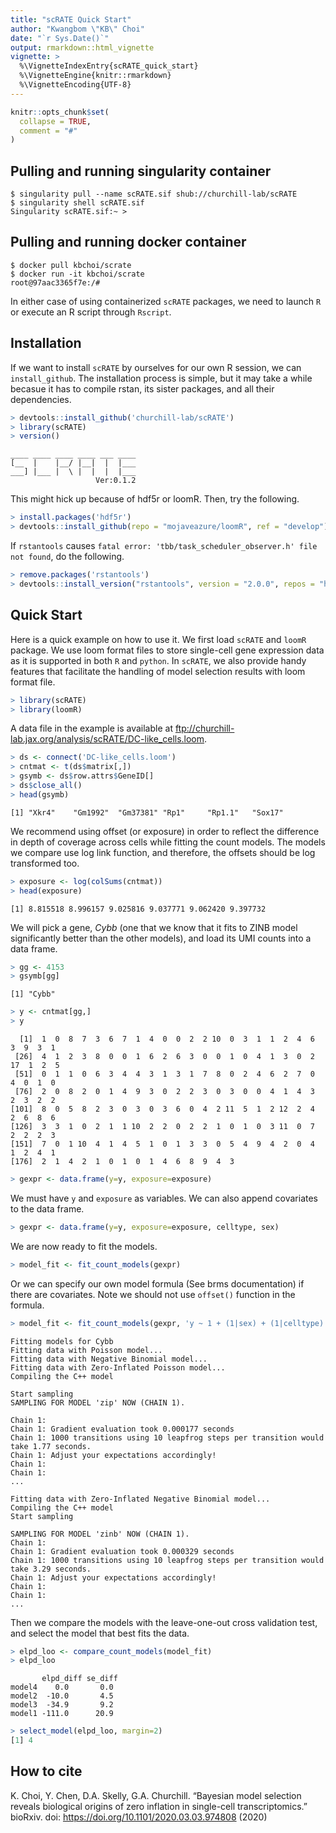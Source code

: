 ```yaml
---
title: "scRATE Quick Start"
author: "Kwangbom \"KB\" Choi"
date: "`r Sys.Date()`"
output: rmarkdown::html_vignette
vignette: >
  %\VignetteIndexEntry{scRATE_quick_start}
  %\VignetteEngine{knitr::rmarkdown}
  %\VignetteEncoding{UTF-8}
---
```


```r
knitr::opts_chunk$set(
  collapse = TRUE,
  comment = "#"
)
```
## Pulling and running singularity container

```
$ singularity pull --name scRATE.sif shub://churchill-lab/scRATE
$ singularity shell scRATE.sif
Singularity scRATE.sif:~ > 
```

## Pulling and running docker container

```
$ docker pull kbchoi/scrate
$ docker run -it kbchoi/scrate
root@97aac3365f7e:/# 
```

In either case of using containerized `scRATE` packages, we need to launch `R` or execute an R script through `Rscript`.

## Installation

If we want to install `scRATE` by ourselves for our own R session, we can `install_github`. The installation process is simple, but it may take a while becasue it has to compile rstan, its sister packages, and all their dependencies.

```r
> devtools::install_github('churchill-lab/scRATE')
> library(scRATE)
> version()
```
```
____ ____ ____ ____ ___ ____
[__  |    |__/ |__|  |  |___
___] |___ |  \ |  |  |  |___
                   Ver:0.1.2
```

This might hick up because of hdf5r or loomR. Then, try the following.
```r
> install.packages('hdf5r')
> devtools::install_github(repo = "mojaveazure/loomR", ref = "develop")
```

If `rstantools` causes `fatal error: 'tbb/task_scheduler_observer.h' file not found`, do the following.
```r
> remove.packages('rstantools')
> devtools::install_version("rstantools", version = "2.0.0", repos = "http://cran.us.r-project.org")
```

## Quick Start

Here is a quick example on how to use it. We first load `scRATE` and `loomR` package. We use loom format files to store single-cell gene expression data as it is supported in both `R` and `python`. In `scRATE`, we also provide handy features that facilitate the handling of model selection results with loom format file.

```r
> library(scRATE)
> library(loomR)
```
A data file in the example is available at <ftp://churchill-lab.jax.org/analysis/scRATE/DC-like_cells.loom>.

```r
> ds <- connect('DC-like_cells.loom')
> cntmat <- t(ds$matrix[,])
> gsymb <- ds$row.attrs$GeneID[]
> ds$close_all()
> head(gsymb)
```
```
[1] "Xkr4"    "Gm1992"  "Gm37381" "Rp1"     "Rp1.1"   "Sox17"
```

We recommend using offset (or exposure) in order to reflect the difference in depth of coverage across cells while fitting the count models. The models we compare use log link function, and therefore, the offsets should be log transformed too.

```r
> exposure <- log(colSums(cntmat))
> head(exposure)
```
```
[1] 8.815518 8.996157 9.025816 9.037771 9.062420 9.397732
```

We will pick a gene, *Cybb* (one that we know that it fits to ZINB model significantly better than the other models), and load its UMI counts into a data frame.

```r
> gg <- 4153
> gsymb[gg]
```
```
[1] "Cybb"
```
```r
> y <- cntmat[gg,]
> y
```
```
  [1]  1  0  8  7  3  6  7  1  4  0  0  2  2 10  0  3  1  1  2  4  6  3  9  3  1
 [26]  4  1  2  3  8  0  0  1  6  2  6  3  0  0  1  0  4  1  3  0  2 17  1  2  5
 [51]  0  1  1  0  6  3  4  4  3  1  3  1  7  8  0  2  4  6  2  7  0  4  0  1  0
 [76]  2  0  8  2  0  1  4  9  3  0  2  2  3  0  3  0  0  4  1  4  3  2  3  2  2
[101]  8  0  5  8  2  3  0  3  0  3  6  0  4  2 11  5  1  2 12  2  4  2  6  8  6
[126]  3  3  1  0  2  1  1 10  2  2  0  2  2  1  0  1  0  3 11  0  7  2  2  2  3
[151]  7  0  1 10  4  1  4  5  1  0  1  3  3  0  5  4  9  4  2  0  4  1  2  4  1
[176]  2  1  4  2  1  0  1  0  1  4  6  8  9  4  3
```
```r
> gexpr <- data.frame(y=y, exposure=exposure)
```
We must have `y` and `exposure` as variables. We can also append covariates to the data frame.
```r
> gexpr <- data.frame(y=y, exposure=exposure, celltype, sex)
```

We are now ready to fit the models.
```r
> model_fit <- fit_count_models(gexpr)
```
Or we can specify our own model formula (See brms documentation) if there are covariates. Note we should not use `offset()` function in the formula.
```r
> model_fit <- fit_count_models(gexpr, 'y ~ 1 + (1|sex) + (1|celltype)')
```
```
Fitting models for Cybb
Fitting data with Poisson model...
Fitting data with Negative Binomial model...
Fitting data with Zero-Inflated Poisson model...
Compiling the C++ model

Start sampling
SAMPLING FOR MODEL 'zip' NOW (CHAIN 1).

Chain 1:
Chain 1: Gradient evaluation took 0.000177 seconds
Chain 1: 1000 transitions using 10 leapfrog steps per transition would take 1.77 seconds.
Chain 1: Adjust your expectations accordingly!
Chain 1:
Chain 1:
...

Fitting data with Zero-Inflated Negative Binomial model...
Compiling the C++ model
Start sampling

SAMPLING FOR MODEL 'zinb' NOW (CHAIN 1).
Chain 1:
Chain 1: Gradient evaluation took 0.000329 seconds
Chain 1: 1000 transitions using 10 leapfrog steps per transition would take 3.29 seconds.
Chain 1: Adjust your expectations accordingly!
Chain 1:
Chain 1:
...
```

Then we compare the models with the leave-one-out cross validation test, and select the model that best fits the data.

```r
> elpd_loo <- compare_count_models(model_fit)
> elpd_loo
```
```
       elpd_diff se_diff
model4    0.0       0.0
model2  -10.0       4.5
model3  -34.9       9.2
model1 -111.0      20.9
```
```r
> select_model(elpd_loo, margin=2)
[1] 4
```

## How to cite

K. Choi, Y. Chen, D.A. Skelly, G.A. Churchill. “Bayesian model selection reveals biological origins of zero inflation in single-cell transcriptomics.” bioRxiv. doi: <https://doi.org/10.1101/2020.03.03.974808> (2020)
